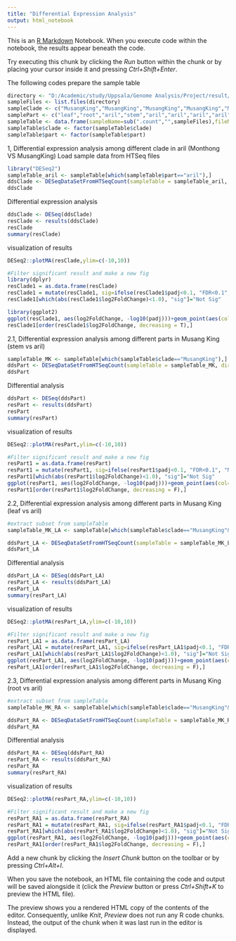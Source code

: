---
title: "Differential Expression Analysis"
output: html_notebook
---

This is an [R Markdown](http://rmarkdown.rstudio.com) Notebook. When you execute code within the notebook, the results appear beneath the code. 

Try executing this chunk by clicking the *Run* button within the chunk or by placing your cursor inside it and pressing *Ctrl+Shift+Enter*. 

The following codes prepare the sample table
```{r}
directory <- "D:/Academic/study/Uppsala/Genome Analysis/Project/result/differential expression analysis/htseq"
sampleFiles <- list.files(directory)
sampleClade <- c("MusangKing","MusangKing","MusangKing","MusangKing","MusangKing","Monthong","Monthong","Monthong")
samplePart <- c("leaf","root","aril","stem","aril","aril","aril","aril")
sampleTable <- data.frame(sampleName=sub(".count","",sampleFiles),fileName=sampleFiles, clade=sampleClade, part=samplePart)
sampleTable$clade <- factor(sampleTable$clade)
sampleTable$part <- factor(sampleTable$part)
```

1, Differential expression analysis among different clade in aril (Monthong VS MusangKing)
Load sample data from HTSeq files
```{r}
library("DESeq2")
sampleTable_aril <- sampleTable[which(sampleTable$part=="aril"),]
ddsClade <- DESeqDataSetFromHTSeqCount(sampleTable = sampleTable_aril, directory = directory, design= ~ clade)
ddsClade
```
Differential expression analysis
```{r}
ddsClade <- DESeq(ddsClade)
resClade <- results(ddsClade)
resClade
summary(resClade)
```
visualization of results
```{r}
DESeq2::plotMA(resClade,ylim=c(-10,10))

#Filter significant result and make a new fig
library(dplyr)
resClade1 = as.data.frame(resClade)
resClade1 = mutate(resClade1, sig=ifelse(resClade1$padj<0.1, "FDR<0.1", "Not Sig"))
resClade1[which(abs(resClade1$log2FoldChange)<1.0), "sig"]="Not Sig"

library(ggplot2)
ggplot(resClade1, aes(log2FoldChange, -log10(padj)))+geom_point(aes(col=sig))+scale_color_manual(values = c("red","black"))
resClade1[order(resClade1$log2FoldChange, decreasing = T),]
```

2.1, Differential expression analysis among different parts in Musang King (stem vs aril)
```{r}
sampleTable_MK <- sampleTable[which(sampleTable$clade=="MusangKing"),]
ddsPart <- DESeqDataSetFromHTSeqCount(sampleTable = sampleTable_MK, directory = directory, design= ~ part)
ddsPart
```
Differential analysis
```{r}
ddsPart <- DESeq(ddsPart)
resPart <- results(ddsPart)
resPart
summary(resPart)
```
visualization of results
```{r}
DESeq2::plotMA(resPart,ylim=c(-10,10))

#Filter significant result and make a new fig
resPart1 = as.data.frame(resPart)
resPart1 = mutate(resPart1, sig=ifelse(resPart1$padj<0.1, "FDR<0.1", "Not Sig"))
resPart1[which(abs(resPart1$log2FoldChange)<1.0), "sig"]="Not Sig"
ggplot(resPart1, aes(log2FoldChange, -log10(padj)))+geom_point(aes(col=sig))+scale_color_manual(values = c("red","black"))
resPart1[order(resPart1$log2FoldChange, decreasing = F),]
```

2.2, Differential expression analysis among different parts in Musang King (leaf vs aril)
```{r}
#extract subset from sampleTable
sampleTable_MK_LA <- sampleTable[which(sampleTable$clade=="MusangKing"&(sampleTable$part=="leaf"|sampleTable$part=="aril")),]

ddsPart_LA <- DESeqDataSetFromHTSeqCount(sampleTable = sampleTable_MK_LA, directory = directory, design= ~ part)
ddsPart_LA
```
Differential analysis
```{r}
ddsPart_LA <- DESeq(ddsPart_LA)
resPart_LA <- results(ddsPart_LA)
resPart_LA
summary(resPart_LA)
```
visualization of results
```{r}
DESeq2::plotMA(resPart_LA,ylim=c(-10,10))

#Filter significant result and make a new fig
resPart_LA1 = as.data.frame(resPart_LA)
resPart_LA1 = mutate(resPart_LA1, sig=ifelse(resPart_LA1$padj<0.1, "FDR<0.1", "Not Sig"))
resPart_LA1[which(abs(resPart_LA1$log2FoldChange)<1.0), "sig"]="Not Sig"
ggplot(resPart_LA1, aes(log2FoldChange, -log10(padj)))+geom_point(aes(col=sig))+scale_color_manual(values = c("red","black"))
resPart_LA1[order(resPart_LA1$log2FoldChange, decreasing = F),]
```

2.3, Differential expression analysis among different parts in Musang King (root vs aril)
```{r}
#extract subset from sampleTable
sampleTable_MK_RA <- sampleTable[which(sampleTable$clade=="MusangKing"&(sampleTable$part=="root"|sampleTable$part=="aril")),]

ddsPart_RA <- DESeqDataSetFromHTSeqCount(sampleTable = sampleTable_MK_RA, directory = directory, design= ~ part)
ddsPart_RA
```

Differential analysis
```{r}
ddsPart_RA <- DESeq(ddsPart_RA)
resPart_RA <- results(ddsPart_RA)
resPart_RA
summary(resPart_RA)
```

visualization of results
```{r}
DESeq2::plotMA(resPart_RA,ylim=c(-10,10))

#Filter significant result and make a new fig
resPart_RA1 = as.data.frame(resPart_RA)
resPart_RA1 = mutate(resPart_RA1, sig=ifelse(resPart_RA1$padj<0.1, "FDR<0.1", "Not Sig"))
resPart_RA1[which(abs(resPart_RA1$log2FoldChange)<1.0), "sig"]="Not Sig"
ggplot(resPart_RA1, aes(log2FoldChange, -log10(padj)))+geom_point(aes(col=sig))+scale_color_manual(values = c("red","black"))
resPart_RA1[order(resPart_RA1$log2FoldChange, decreasing = F),]
```

Add a new chunk by clicking the *Insert Chunk* button on the toolbar or by pressing *Ctrl+Alt+I*.

When you save the notebook, an HTML file containing the code and output will be saved alongside it (click the *Preview* button or press *Ctrl+Shift+K* to preview the HTML file).

The preview shows you a rendered HTML copy of the contents of the editor. Consequently, unlike *Knit*, *Preview* does not run any R code chunks. Instead, the output of the chunk when it was last run in the editor is displayed.
